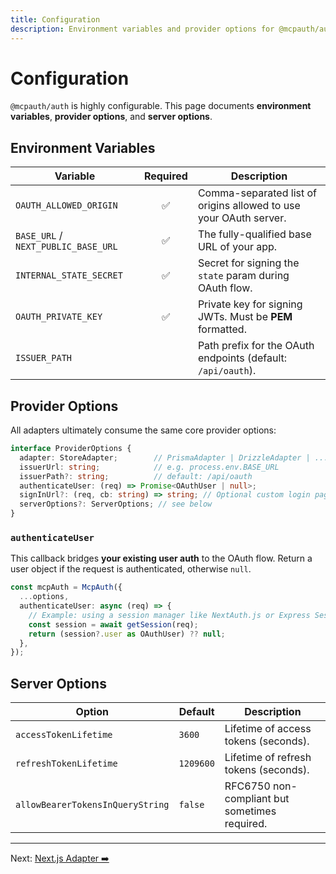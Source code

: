 ```yaml
---
title: Configuration
description: Environment variables and provider options for @mcpauth/auth
---
```


# Configuration

`@mcpauth/auth` is highly configurable. This page documents **environment variables**, **provider options**, and **server options**.

## Environment Variables

| Variable | Required | Description |
| --- | :---: | --- |
| `OAUTH_ALLOWED_ORIGIN` | ✅ | Comma-separated list of origins allowed to use your OAuth server. |
| `BASE_URL` / `NEXT_PUBLIC_BASE_URL` | ✅ | The fully-qualified base URL of your app. |
| `INTERNAL_STATE_SECRET` | ✅ | Secret for signing the `state` param during OAuth flow. |
| `OAUTH_PRIVATE_KEY` | ✅ | Private key for signing JWTs. Must be **PEM** formatted. |
| `ISSUER_PATH` |  | Path prefix for the OAuth endpoints (default: `/api/oauth`). |

## Provider Options

All adapters ultimately consume the same core provider options:

```ts
interface ProviderOptions {
  adapter: StoreAdapter;        // PrismaAdapter | DrizzleAdapter | ...
  issuerUrl: string;            // e.g. process.env.BASE_URL
  issuerPath?: string;          // default: /api/oauth
  authenticateUser: (req) => Promise<OAuthUser | null>;
  signInUrl?: (req, cb: string) => string; // Optional custom login page
  serverOptions?: ServerOptions; // see below
}
```

### `authenticateUser`

This callback bridges **your existing user auth** to the OAuth flow. Return a user object if the request is authenticated, otherwise `null`.

```ts
const mcpAuth = McpAuth({
  ...options,
  authenticateUser: async (req) => {
    // Example: using a session manager like NextAuth.js or Express Session
    const session = await getSession(req);
    return (session?.user as OAuthUser) ?? null;
  },
});
```

## Server Options

| Option | Default | Description |
| --- | --- | --- |
| `accessTokenLifetime` | `3600` | Lifetime of access tokens (seconds). |
| `refreshTokenLifetime` | `1209600` | Lifetime of refresh tokens (seconds). |
| `allowBearerTokensInQueryString` | `false` | RFC6750 non-compliant but sometimes required. |

---

Next: [Next.js Adapter ➡️](/docs/adapters-nextjs)

